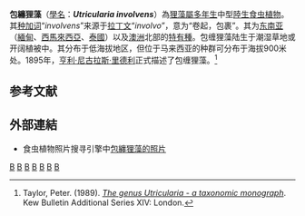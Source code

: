 {{noteTA
|G1=Carnivorous Plant
}}
{{Speciesbox 
| taxon = Utricularia involvens
| authority = [[亨利·尼古拉斯·里德利|Ridl.]], 1895
| image = Utricularia involvens_6.jpg
| synonyms = 
*''Utricularia pterocalycina''<br /><small>[[O.Schwarz|O.Schwarz]]</small>
*''Utricularia tortilis''<br /><small>[[F.Muell.|F.Muell.]]</small>
*''Utricularia wallichiana''<br /><small>F.Muell.</small>
}}

'''包纏狸藻'''（[[學名|學名]]：'''''Utricularia involvens'''''）為[[狸藻屬|狸藻屬]][[多年生植物|多年生]]中型[[陸生植物|陸生]][[食虫植物|食虫植物]]。其[[种加词|种加词]]“''involvens''”来源于[[拉丁文|拉丁文]]“''involvo''”，意为“卷起，包裹”。其为[[东南亚|东南亚]]（[[緬甸|緬甸]]、[[西馬來西亞|西馬來西亞]]、[[泰國|泰國]]）以及[[澳洲|澳洲]]北部的[[特有種|特有種]]。包缠狸藻陆生于潮湿草地或开阔植被中。其分布于低海拔地区，但位于马来西亚的种群可分布于海拔900米处。1895年，[[亨利·尼古拉斯·里德利|亨利·尼古拉斯·里德利]]正式描述了包缠狸藻。<ref name="Taylor 1989">Taylor, Peter. (1989). ''[[狸藻属——分类学专著|The genus Utricularia - a taxonomic monograph]]''. Kew Bulletin Additional Series XIV: London.</ref>

== 参考文献 ==
{{Reflist}}

== 外部連結 ==
{{refbegin|2}}
* 食虫植物照片搜寻引擎中[http://www.cpphotofinder.com/utricularia-involvens-235.html 包纏狸藻的照片] {{Wayback|url=http://www.cpphotofinder.com/utricularia-involvens-235.html |date=20210507201221 }}
{{commons-inline|Utricularia involvens|包纏狸藻}}
{{wikispecies-inline|Utricularia involvens|包纏狸藻}}
{{refend}}

{{Utricularia}}
{{Taxonbar|from=Q7903074}}

[[Category:亚洲食虫植物|B]]
[[Category:澳大利亞食蟲植物|B]]
[[Category:狸藻屬|B]]
[[Category:緬甸植物|B]]
[[Category:馬來西亞植物|B]]
[[Category:泰国植物|B]]
[[Category:蚌实狸藻组|B]]


{{狸藻属小作品}}